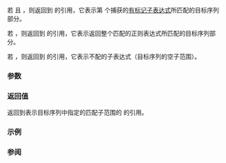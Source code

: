{{cpp/regex/match_results/title|operator[]}}
{{cpp/regex/match_results/navbar}}
{{ddcl|since=c++11|
const_reference operator[]( size_type n ) const;
}}

若 {{c|n &gt; 0}} 且 {{c|n &lt; size()}}，则返回到 {{lc|std::sub_match}} 的引用，它表示第 {{c|n}} 个捕获的[[cpp/regex/ecmascript#子表达式|有标记子表达式]]所匹配的目标序列部分。

若 {{c|1=n == 0}}，则返回到 {{lc|std::sub_match}} 的引用，它表示返回整个匹配的正则表达式所匹配的目标序列部分。

若 {{c|1=n &gt;= size()}}，则返回到 {{lc|std::sub_match}} 的引用，它表示不配的子表达式（目标序列的空子范围）。

{{cpp/precondition|{{rlpf|ready}} 必须为 {{c|true}}。}}

===参数===
{{par begin}}
{{par|n|指定要返回哪个匹配的整数}}
{{par end}}

===返回值===
返回到表示目标序列中指定的匹配子范围的 {{lc|std::sub_match}} 的引用。

===示例===
{{example
|code=
#include &lt;iostream&gt;
#include &lt;regex&gt;
#include &lt;string&gt;

int main()
{
    std::string target("baaaby");
    std::smatch sm;

    std::regex re1("a(a)*b");
    std::regex_search(target, sm, re1);
    std::cout &lt;&lt; "整个匹配: " &lt;&lt; sm[0] &lt;&lt; '\n'
              &lt;&lt; "子匹配 #1: " &lt;&lt; sm[1] &lt;&lt; '\n';

    std::regex re2("a(a*)b");
    std::regex_search(target, sm, re2);
    std::cout &lt;&lt; "整个匹配: " &lt;&lt; sm[0] &lt;&lt; '\n'
              &lt;&lt; "子匹配 #1: " &lt;&lt; sm[1] &lt;&lt; '\n';

}
|output=
整个匹配: aaab
子匹配 #1: a
整个匹配: aaab
子匹配 #1: aa
}}

===参阅===
{{dsc begin}}
{{dsc inc|cpp/regex/match_results/dsc str}}
{{dsc end}}

{{langlinks|de|en|es|fr|it|ja|pt|ru}}
